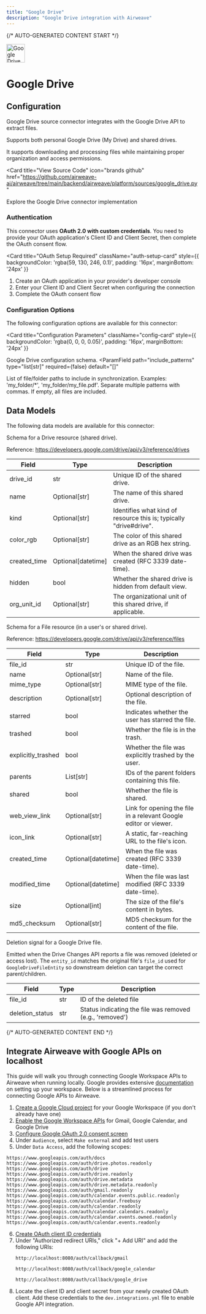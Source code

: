```yaml
---
title: "Google Drive"
description: "Google Drive integration with Airweave"
---
```


{/* AUTO-GENERATED CONTENT START */}



<div className="connector-header" style={{ display: 'flex', alignItems: 'center', gap: '12px', marginBottom: '24px' }}>
  <img src="icon.svg" alt="Google Drive logo" width="48" height="48" className="connector-icon" />
  <h1 style={{ margin: 0 }}>Google Drive</h1>
</div>

## Configuration

Google Drive source connector integrates with the Google Drive API to extract files.

Supports both personal Google Drive (My Drive) and shared drives.

It supports downloading and processing files
while maintaining proper organization and access permissions.

<Card
  title="View Source Code"
  icon="brands github"
  href="https://github.com/airweave-ai/airweave/tree/main/backend/airweave/platform/sources/google_drive.py"
>
  Explore the Google Drive connector implementation
</Card>

### Authentication

This connector uses **OAuth 2.0 with custom credentials**. You need to provide your OAuth application's Client ID and Client Secret, then complete the OAuth consent flow.

<Card
  title="OAuth Setup Required"
  className="auth-setup-card"
  style={{ backgroundColor: 'rgba(59, 130, 246, 0.1)', padding: '16px', marginBottom: '24px' }}
>

1. Create an OAuth application in your provider's developer console
2. Enter your Client ID and Client Secret when configuring the connection
3. Complete the OAuth consent flow

</Card>

### Configuration Options

The following configuration options are available for this connector:

<Card
  title="Configuration Parameters"
  className="config-card"
  style={{ backgroundColor: 'rgba(0, 0, 0, 0.05)', padding: '16px', marginBottom: '24px' }}
>

Google Drive configuration schema.
<ParamField
  path="include_patterns"
  type="list[str]"
  required={false}
  default="[]"
>
  List of file/folder paths to include in synchronization. Examples: 'my_folder/*', 'my_folder/my_file.pdf'. Separate multiple patterns with commas. If empty, all files are included.
</ParamField>
</Card>

## Data Models

The following data models are available for this connector:

<Accordion title="GoogleDriveDriveEntity">

Schema for a Drive resource (shared drive).

Reference:
  https://developers.google.com/drive/api/v3/reference/drives

| Field | Type | Description |
|-------|------|-------------|
| drive_id | str | Unique ID of the shared drive. |
| name | Optional[str] | The name of this shared drive. |
| kind | Optional[str] | Identifies what kind of resource this is; typically "drive#drive". |
| color_rgb | Optional[str] | The color of this shared drive as an RGB hex string. |
| created_time | Optional[datetime] | When the shared drive was created (RFC 3339 date-time). |
| hidden | bool | Whether the shared drive is hidden from default view. |
| org_unit_id | Optional[str] | The organizational unit of this shared drive, if applicable. |

</Accordion>
<Accordion title="GoogleDriveFileEntity">

Schema for a File resource (in a user's or shared drive).

Reference:
  https://developers.google.com/drive/api/v3/reference/files

| Field | Type | Description |
|-------|------|-------------|
| file_id | str | Unique ID of the file. |
| name | Optional[str] | Name of the file. |
| mime_type | Optional[str] | MIME type of the file. |
| description | Optional[str] | Optional description of the file. |
| starred | bool | Indicates whether the user has starred the file. |
| trashed | bool | Whether the file is in the trash. |
| explicitly_trashed | bool | Whether the file was explicitly trashed by the user. |
| parents | List[str] | IDs of the parent folders containing this file. |
| shared | bool | Whether the file is shared. |
| web_view_link | Optional[str] | Link for opening the file in a relevant Google editor or viewer. |
| icon_link | Optional[str] | A static, far-reaching URL to the file's icon. |
| created_time | Optional[datetime] | When the file was created (RFC 3339 date-time). |
| modified_time | Optional[datetime] | When the file was last modified (RFC 3339 date-time). |
| size | Optional[int] | The size of the file's content in bytes. |
| md5_checksum | Optional[str] | MD5 checksum for the content of the file. |

</Accordion>
<Accordion title="GoogleDriveFileDeletionEntity">

Deletion signal for a Google Drive file.

Emitted when the Drive Changes API reports a file was removed (deleted or access lost).
The `entity_id` matches the original file's `file_id` used for `GoogleDriveFileEntity` so
downstream deletion can target the correct parent/children.

| Field | Type | Description |
|-------|------|-------------|
| file_id | str | ID of the deleted file |
| deletion_status | str | Status indicating the file was removed (e.g., 'removed') |

</Accordion>




{/* AUTO-GENERATED CONTENT END */}

## Integrate Airweave with Google APIs on localhost

This guide will walk you through connecting Google Workspace APIs to Airweave when running locally.
Google provides extensive [documentation](https://developers.google.com/workspace/guides/get-started) on setting up your workspace.
Below is a streamlined process for connecting Google APIs to Airweave.

1. [Create a Google Cloud project](https://developers.google.com/workspace/guides/create-project) for your Google Workspace (if you don't already have one)
2. [Enable the Google Workspace APIs](https://developers.google.com/workspace/guides/enable-apis) for Gmail, Google Calendar, and Google Drive
3. [Configure Google OAuth 2.0 consent screen](https://developers.google.com/workspace/guides/configure-oauth-consent)
4. Under `Audience`, select `Make external` and add test users
5. Under `Data Access`, add the following scopes:

```
https://www.googleapis.com/auth/docs
https://www.googleapis.com/auth/drive.photos.readonly
https://www.googleapis.com/auth/drive
https://www.googleapis.com/auth/drive.readonly
https://www.googleapis.com/auth/drive.metadata
https://www.googleapis.com/auth/drive.metadata.readonly
https://www.googleapis.com/auth/gmail.readonly
https://www.googleapis.com/auth/calendar.events.public.readonly
https://www.googleapis.com/auth/calendar.freebusy
https://www.googleapis.com/auth/calendar.readonly
https://www.googleapis.com/auth/calendar.calendars.readonly
https://www.googleapis.com/auth/calendar.events.owned.readonly
https://www.googleapis.com/auth/calendar.events.readonly
```
6. [Create OAuth client ID credentials](https://developers.google.com/workspace/guides/create-credentials#oauth-client-id)
7. Under "Authorized redirect URIs," click "+ Add URI" and add the following URIs:
   ```
   http://localhost:8080/auth/callback/gmail
   ```
   ```
   http://localhost:8080/auth/callback/google_calendar
   ```
   ```
   http://localhost:8080/auth/callback/google_drive
   ```
8. Locate the client ID and client secret from your newly created OAuth client. Add these credentials to the `dev.integrations.yml` file to enable Google API integration.
